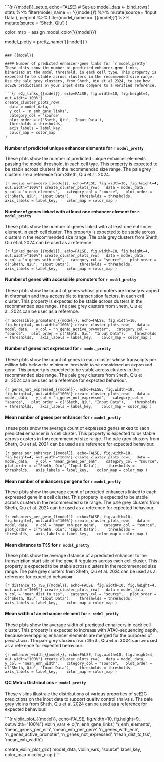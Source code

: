
```{r {{model}}_setup, echo=FALSE}
# Set-up
model_data <- bind_rows(
  stats %>%
    filter(model_name == '{{model}}') %>%
    mutate(source = 'Input Data'),
  preprint %>%
    filter(model_name == '{{model}}') %>%
    mutate(source = 'Sheth, Qiu')
)

color_map = assign_model_color('{{model}}')

model_pretty = pretty_name('{{model}}')
```

### {{model}}

#### Number of predicted enhancer-gene links for `r model_pretty`
These plots show the number of predicted enhancer-gene links, binarized at the model threshold, in each cell type. This property is expected to be stable across clusters in the recommended size range.  Use the pale grey clusters, from Sheth, Qiu et al 2024, to see how scE2G predictions on your input data compare to a verified reference.

```{r e2g_links_{{model}}, echo=FALSE, fig.width=10, fig.height=4, out.width='100%'} 
create_cluster_plots_row(
  data = model_data,
  y_col = 'n_enh_gene_links',
  category_col = 'source',
  plot_order = c('Sheth, Qiu', 'Input Data'), 
  thresholds = thresholds,
  axis_labels = label_key, 
  color_map = color_map
)
```

#### Number of predicted unique enhancer elements for `r model_pretty`
These plots show the number of predicted unique enhancer elements passing the model threshold, in each cell type. This property is expected to be stable across clusters in the recommended size range.  The pale grey clusters are a reference from Sheth, Qiu et al. 2024.

```{r unqiue_enhancers_{{model}}, echo=FALSE, fig.width=10, fig.height=4, out.width="100%"}
create_cluster_plots_row(
  data = model_data,
  y_col = "n_enh_elements",
  category_col = "source",
  plot_order = c("Sheth, Qiu", "Input Data"), 
  thresholds = thresholds,
  axis_labels = label_key, 
  color_map = color_map
)
```

#### Number of genes linked with at least one enhancer element for `r model_pretty`
These plots show the number of genes linked with at least one enhancer element, in each cell cluster. This property is expected to be stable across clusters in the recommended size range.  The pale grey clusters from Sheth, Qiu et al. 2024 can be used as a reference.

```{r linked_genes_{{model}}, echo=FALSE, fig.width=10, fig.height=4, out.width="100%"}
create_cluster_plots_row(
  data = model_data,
  y_col = "n_genes_with_enh",
  category_col = "source",
  plot_order = c("Sheth, Qiu", "Input Data"), 
  thresholds = thresholds,
  axis_labels = label_key, 
  color_map = color_map
)
```

#### Number of genes with accessible promoters for `r model_pretty`
These plots show the count of genes whose promoters are loosely wrapped in chromatin and thus accessible to transcription factors, in each cell cluster. This property is expected to be stable across clusters in the recommended size range.  The pale grey clusters from Sheth, Qiu et al. 2024 can be used as a reference.

```{r accessible_promoters_{{model}}, echo=FALSE, fig.width=10, fig.height=4, out.width="100%"}
create_cluster_plots_row(
  data = model_data,
  y_col = "n_genes_active_promoter",
  category_col = "source",
  plot_order = c("Sheth, Qiu", "Input Data"), 
  thresholds = thresholds,
  axis_labels = label_key, 
  color_map = color_map
)
```

#### Number of genes not expressed for `r model_pretty`
These plots show the count of genes in each cluster whose transcripts per million falls below the minimum threshold to be considered an expressed gene. This property is expected to be stable across clusters in the recommended size range.  The pale grey clusters from Sheth, Qiu et al. 2024 can be used as a reference for expected behaviour.

```{r genes_not_expressed_{{model}}, echo=FALSE, fig.width=10, fig.height=4, out.width="100%"}
create_cluster_plots_row(
  data = model_data,
  y_col = "n_genes_not_expressed",
  category_col = "source",
  plot_order = c("Sheth, Qiu", "Input Data"), 
  thresholds = thresholds,
  axis_labels = label_key, 
  color_map = color_map
)
```

#### Mean number of genes per enhancer for `r model_pretty`
These plots show the average count of expressed genes linked to each predicted enhancer in a cell cluster. This property is expected to be stable across clusters in the recommended size range.  The pale grey clusters from Sheth, Qiu et al. 2024 can be used as a reference for expected behaviour.

```{r genes_per_enhancer_{{model}}, echo=FALSE, fig.width=10, fig.height=4, out.width="100%"}
create_cluster_plots_row(
  data = model_data,
  y_col = "mean_genes_per_enh",
  category_col = "source",
  plot_order = c("Sheth, Qiu", "Input Data"), 
  thresholds = thresholds,
  axis_labels = label_key, 
  color_map = color_map
)
```

#### Mean number of enhancers per gene for `r model_pretty`
These plots show the average count of predicted enhancers linked to each expressed gene in a cell cluster. This property is expected to be stable across clusters in the recommended size range.  The pale grey clusters from Sheth, Qiu et al. 2024 can be used as a reference for expected behaviour.

```{r enhancers_per_gene_{{model}}, echo=FALSE, fig.width=10, fig.height=4, out.width="100%"}
create_cluster_plots_row(
  data = model_data,
  y_col = "mean_enh_per_gene",
  category_col = "source",
  plot_order = c("Sheth, Qiu", "Input Data"), 
  thresholds = thresholds,
  axis_labels = label_key, 
  color_map = color_map
)
```

#### Mean distance to TSS for `r model_pretty`
These plots show the average distance of a predicted enhancer to the transcription start site of the gene it regulates across each cell cluster. This property is expected to be stable across clusters in the recommended size range.  The pale grey clusters from Sheth, Qiu et al. 2024 can be used as a reference for expected behaviour.

```{r distance_to_TSS_{{model}}, echo=FALSE, fig.width=10, fig.height=4, out.width="100%"}
create_cluster_plots_row(
  data = model_data,
  y_col = "mean_dist_to_tss",
  category_col = "source",
  plot_order = c("Sheth, Qiu", "Input Data"), 
  thresholds = thresholds,
  axis_labels = label_key, 
  color_map = color_map
)
```

#### Mean width of an enhancer element for `r model_pretty`
These plots show the average width of predicted enhancers in each cell cluster. This property is expected to increase with ATAC-sequencing depth, because overlapping enhancer elements are merged for the purposes of predictions.  The pale grey clusters from Sheth, Qiu et al. 2024 can be used as a reference for expected behaviour.

```{r enhancer_width_{{model}}, echo=FALSE, fig.width=10, fig.height=4, out.width="100%"}
create_cluster_plots_row(
  data = model_data,
  y_col = "mean_enh_width",
  category_col = "source",
  plot_order = c("Sheth, Qiu", "Input Data"), 
  thresholds = thresholds,
  axis_labels = label_key, 
  color_map = color_map
)
```

#### QC Metric Distributions `r model_pretty`
These violins illustrate the distributions of various properties of scE2G predictions on the input data to support quality control analysis.  The pale grey violins from Sheth, Qiu et al. 2024 can be used as a reference for expected behaviour.

```{r violin_plot_{{model}}, echo=FALSE, fig.width=10, fig.height=9, out.width="100%"}
violin_vars <- c('n_enh_gene_links', 'n_enh_elements', 'mean_genes_per_enh',
                 'mean_enh_per_gene', 'n_genes_with_enh', 'n_genes_active_promoter',
                 'n_genes_not_expressed', 'mean_dist_to_tss', 'mean_enh_width')

create_violin_plot_grid(
  model_data, 
  violin_vars, 
  "source",
  label_key, 
  color_map = color_map
  )
```